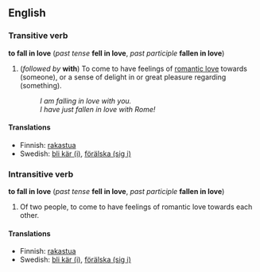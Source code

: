 ==English==
===Transitive verb===
'''to fall in love''' (''past tense'' '''fell in love''', ''past participle'' '''fallen in love''')
#(''followed by'' '''with''') To come to have feelings of [[romantic love]] towards (someone), or a sense of delight in or great pleasure regarding (something).
#:''I am falling in love with you.''
#:''I have just fallen in love with Rome!''

====Translations====
*Finnish: [[rakastua]]
*Swedish: [[bli kär|bli kär (i)]], [[förälska|förälska (sig i)]]

===Intransitive verb===
'''to fall in love''' (''past tense'' '''fell in love''', ''past participle'' '''fallen in love''')

#Of two people, to come to have feelings of romantic love towards each other.

====Translations====
*Finnish: [[rakastua]]
*Swedish: [[bli kär|bli kär (i)]], [[förälska|förälska (sig i)]]
